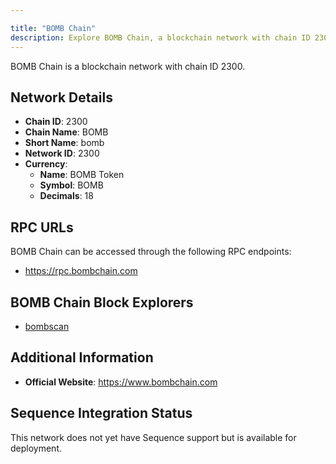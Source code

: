 ```yaml
---

title: "BOMB Chain"
description: Explore BOMB Chain, a blockchain network with chain ID 2300. Learn about its native currency, BOMB Token, and how to interact with the network.
---
```




BOMB Chain is a blockchain network with chain ID 2300.

## Network Details

- **Chain ID**: 2300
- **Chain Name**: BOMB
- **Short Name**: bomb
- **Network ID**: 2300
- **Currency**: 
  - **Name**: BOMB Token
  - **Symbol**: BOMB
  - **Decimals**: 18

## RPC URLs

BOMB Chain can be accessed through the following RPC endpoints:

- https://rpc.bombchain.com

## BOMB Chain Block Explorers

- [bombscan](https://bombscan.com)

## Additional Information

- **Official Website**: https://www.bombchain.com

## Sequence Integration Status

This network does not yet have Sequence support but is available for deployment.
